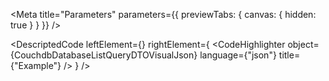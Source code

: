 
<Meta title="Parameters" parameters={{ previewTabs: { canvas: { hidden: true } } }} />

<DescriptedCode
  leftElement={<CouchdbDatabaseListQueryDTODesc />}
  rightElement={
    <CodeHighlighter
      object={CouchdbDatabaseListQueryDTOVisualJson}
      language={"json"}
      title={"Example"}
    />
  }
/>
